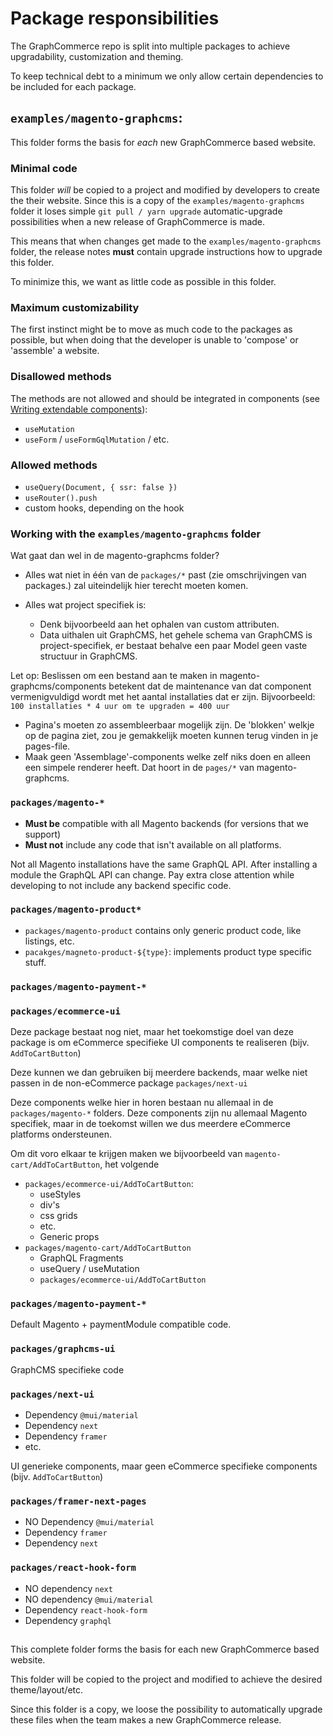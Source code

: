 # Package responsibilities

The GraphCommerce repo is split into multiple packages to achieve upgradability,
customization and theming.

To keep technical debt to a minimum we only allow certain dependencies to be
included for each package.

## `examples/magento-graphcms`:

This folder forms the basis for _each_ new GraphCommerce based website.

### Minimal code

This folder _will_ be copied to a project and modified by developers to create
the their website. Since this is a copy of the `examples/magento-graphcms`
folder it loses simple `git pull / yarn upgrade` automatic-upgrade possibilities
when a new release of GraphCommerce is made.

This means that when changes get made to the `examples/magento-graphcms` folder,
the release notes **must** contain upgrade instructions how to upgrade this
folder.

To minimize this, we want as little code as possible in this folder.

### Maximum customizability

The first instinct might be to move as much code to the packages as possible,
but when doing that the developer is unable to 'compose' or 'assemble' a
website.

### Disallowed methods

The methods are not allowed and should be integrated in components (see
[Writing extendable components](./writing-extendable-components.md)):

- `useMutation`
- `useForm` / `useFormGqlMutation` / etc.

### Allowed methods

- `useQuery(Document, { ssr: false })`
- `useRouter().push`
- custom hooks, depending on the hook

### Working with the `examples/magento-graphcms` folder

Wat gaat dan wel in de magento-graphcms folder?

- Alles wat niet in één van de `packages/*` past (zie omschrijvingen van
  packages.) zal uiteindelijk hier terecht moeten komen.

- Alles wat project specifiek is:
  - Denk bijvoorbeeld aan het ophalen van custom attributen.
  - Data uithalen uit GraphCMS, het gehele schema van GraphCMS is
    project-specifiek, er bestaat behalve een paar Model geen vaste structuur in
    GraphCMS.

Let op: Beslissen om een bestand aan te maken in magento-graphcms/components
betekent dat de maintenance van dat component vermenigvuldigd wordt met het
aantal installaties dat er zijn. Bijvoorbeeld:
`100 installaties * 4 uur om te upgraden = 400 uur`

- Pagina's moeten zo assembleerbaar mogelijk zijn. De 'blokken' welkje op de
  pagina ziet, zou je gemakkelijk moeten kunnen terug vinden in je pages-file.
- Maak geen 'Assemblage'-components welke zelf niks doen en alleen een simpele
  renderer heeft. Dat hoort in de `pages/*` van magento-graphcms.

### `packages/magento-*`

- **Must be** compatible with all Magento backends (for versions that we
  support)
- **Must not** include any code that isn't available on all platforms.

Not all Magento installations have the same GraphQL API. After installing a
module the GraphQL API can change. Pay extra close attention while developing to
not include any backend specific code.

### `packages/magento-product*`

- `packages/magento-product` contains only generic product code, like listings,
  etc.
- `pacakges/magneto-product-${type}`: implements product type specific stuff.

### `packages/magento-payment-*`

### `packages/ecommerce-ui`

Deze package bestaat nog niet, maar het toekomstige doel van deze package is om
eCommerce specifieke UI components te realiseren (bijv. `AddToCartButton`)

Deze kunnen we dan gebruiken bij meerdere backends, maar welke niet passen in de
non-eCommerce package `packages/next-ui`

Deze components welke hier in horen bestaan nu allemaal in de
`packages/magento-*` folders. Deze components zijn nu allemaal Magento
specifiek, maar in de toekomst willen we dus meerdere eCommerce platforms
ondersteunen.

Om dit voro elkaar te krijgen maken we bijvoorbeeld van
`magento-cart/AddToCartButton`, het volgende

- `packages/ecommerce-ui/AddToCartButton`:
  - useStyles
  - div's
  - css grids
  - etc.
  - Generic props
- `packages/magento-cart/AddToCartButton`
  - GraphQL Fragments
  - useQuery / useMutation
  - `packages/ecommerce-ui/AddToCartButton`

### `packages/magento-payment-*`

Default Magento + paymentModule compatible code.

### `packages/graphcms-ui`

GraphCMS specifieke code

### `packages/next-ui`

- Dependency `@mui/material`
- Dependency `next`
- Dependency `framer`
- etc.

UI generieke components, maar geen eCommerce specifieke components (bijv.
`AddToCartButton`)

### `packages/framer-next-pages`

- NO Dependency `@mui/material`
- Dependency `framer`
- Dependency `next`

### `packages/react-hook-form`

- NO dependency `next`
- NO dependency `@mui/material`
- Dependency `react-hook-form`
- Dependency `graphql`

##

This complete folder forms the basis for each new GraphCommerce based website.

This folder will be copied to the project and modified to achieve the desired
theme/layout/etc.

Since this folder is a copy, we loose the possibility to automatically upgrade
these files when the team makes a new GraphCommerce release.
